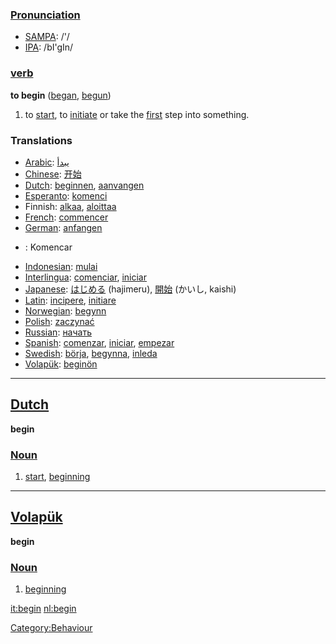 ===[[Pronunciation]]===
*[[w:SAMPA|SAMPA]]: /'/
*[[w:IPA|IPA]]: /bI'gIn/

=== [[verb]] ===
'''to begin''' ([[began]], [[begun]])

#to [[start]], to [[initiate]] or take the [[first]] step into something.

=== Translations ===
*[[Arabic]]: [[يبدأ]]
*[[Chinese]]: [[开始]]
*[[Dutch]]: [[beginnen]], [[aanvangen]]
*[[Esperanto]]: [[komenci]]
*Finnish: [[alkaa]], [[aloittaa]]
*[[French]]: [[commencer]]
*[[German]]: [[anfangen]]
*{{io}}: Komencar
*[[Indonesian]]: [[mulai]]
*[[Interlingua]]: [[comenciar]], [[iniciar]]
*[[Japanese]]: [[はじめる]] (hajimeru), [[開始]] (かいし, kaishi)
*[[Latin]]: [[incipere]], [[initiare]]
*[[Norwegian]]: [[begynn]]
*[[Polish]]: [[zaczynać]]
*[[Russian]]: [[начать]]
*[[Spanish]]: [[comenzar]], [[iniciar]], [[empezar]]
*[[Swedish]]: [[börja]], [[begynna]], [[inleda]]
*[[Volapük]]: [[beginön]]

----

==[[Dutch]]==
'''begin'''
===[[Noun]]===
# [[start]], [[beginning]]

----

==[[Volapük]]==
'''begin'''
===[[Noun]]===
# [[beginning]]

[[Category:Behaviour]]

[[it:begin]]
[[nl:begin]]